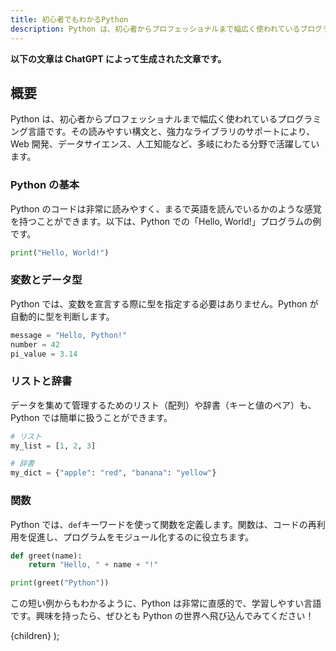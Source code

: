 ```yaml
---
title: 初心者でもわかるPython
description: Python は、初心者からプロフェッショナルまで幅広く使われているプログラミング言語です。その読みやすい構文と、強力なライブラリのサポートにより、Web 開発、データサイエンス、人工知能など、多岐にわたる分野で活躍しています。
---
```


**以下の文章は ChatGPT によって生成された文章です。**

## 概要

Python は、初心者からプロフェッショナルまで幅広く使われているプログラミング言語です。その読みやすい構文と、強力なライブラリのサポートにより、Web 開発、データサイエンス、人工知能など、多岐にわたる分野で活躍しています。

### Python の基本

Python のコードは非常に読みやすく、まるで英語を読んでいるかのような感覚を持つことができます。以下は、Python での「Hello, World!」プログラムの例です。

```python
print("Hello, World!")
```

### 変数とデータ型

Python では、変数を宣言する際に型を指定する必要はありません。Python が自動的に型を判断します。

```python
message = "Hello, Python!"
number = 42
pi_value = 3.14
```

### リストと辞書

データを集めて管理するためのリスト（配列）や辞書（キーと値のペア）も、Python では簡単に扱うことができます。

```python
# リスト
my_list = [1, 2, 3]

# 辞書
my_dict = {"apple": "red", "banana": "yellow"}
```

### 関数

Python では、`def`キーワードを使って関数を定義します。関数は、コードの再利用を促進し、プログラムをモジュール化するのに役立ちます。

```python
def greet(name):
    return "Hello, " + name + "!"

print(greet("Python"))
```

この短い例からもわかるように、Python は非常に直感的で、学習しやすい言語です。興味を持ったら、ぜひとも Python の世界へ飛び込んでみてください！

  <BaseLayout title='初心者でもわかるPython'>{children}</BaseLayout>
);
